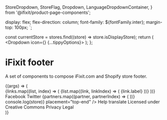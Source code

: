    StoreDropdown,
   StoreFlag,
   Dropdown,
   LanguageDropdownContainer,
} from '@ifixit/product-page-components';

<Meta title="Footer" />

   display: flex;
   flex-direction: column;
   font-family: ${fontFamily.inter};
   margin-top: 100px;
`;

   const currentStore = stores.find((store) => store.isDisplayStore);
   return (
      <Dropdown icon={<StoreFlag storeCode={currentStore.storeCode} />} {...tippyOptions}>
         <StoreDropdown currentStore={currentStore} stores={stores} onClickStore={onClickStore} />
      </Dropdown>
   );
};

# iFixit footer

A set of components to compose iFixit.com and Shopify store footer.

<Canvas>
   <Story name="Default footer">
      {(args) => (
         <DemoPage>
            <Footer>
               <Grid
                  templateColumns={{ base: '1fr', sm: 'repeat(3, 1fr)', lg: 'repeat(4, 1fr)' }}
                  gap={space[4]}
                  paddingX={{
                     base: space[5],
                     sm: space[7],
                  }}
                  paddingY={space[7]}
               >
                  {links.map((list, index) => (
                     <FooterList
                        key={index}
                        borderBottom={{
                           base: `1px solid ${color.gray8}`,
                           sm: 'none',
                        }}
                        paddingBottom={{
                           base: space[4],
                           sm: '0',
                        }}
                     >
                        {list.map((link, linkIndex) => (
                           <FooterListItem key={linkIndex}>
                              <FooterLink href={link.url} fontWeight={fontWeight.bold}>
                                 {link.label}
                              </FooterLink>
                           </FooterListItem>
                        ))}
                     </FooterList>
                  ))}
                  <FooterList
                     borderBottom={{
                        base: `1px solid ${color.gray8}`,
                        sm: 'none',
                     }}
                     paddingBottom={{
                        base: space[4],
                        sm: '0',
                     }}
                  >
                     <FooterListItem>
                        <FooterListIcon
                           alt="Facebook logo"
                           source="https://uploads-ssl.webflow.com/5c9b91208becd3baee84a04b/5f690fbe9673a45e28ed13ef_facebook.svg"
                        />
                        <FooterLink href="#" fontWeight={fontWeight.bold}>
                           Facebook
                        </FooterLink>
                     </FooterListItem>
                     <FooterListItem>
                        <FooterListIcon
                           alt="Facebook logo"
                           source="https://uploads-ssl.webflow.com/5c9b91208becd3baee84a04b/5f690fbef76e380c31ad25f0_twitter.svg"
                        />
                        <FooterLink href="#" fontWeight={fontWeight.bold}>
                           Twitter
                        </FooterLink>
                     </FooterListItem>
                  </FooterList>
                  <GridItem
                     columnEnd={{ sm: 'span 3', lg: 'auto' }}
                     marginTop={{ base: space[6], lg: 'unset' }}
                     justify="center"
                  >
                     <Grid templateColumns="repeat(3, 1fr)" gap={space[4]}>
                        {partners.map((partner, partnerIndex) => (
                           <FooterLink href="#" key={partnerIndex}>
                              <FooterPartner alt={partner.name} source={partner.logo} />
                           </FooterLink>
                        ))}
                     </Grid>
                  </GridItem>
               </Grid>
               <Divider />
               <Grid
                  templateColumns={{ base: '1fr', lg: 'repeat(2, 1fr)' }}
                  gap={space[4]}
                  paddingX={space[7]}
                  paddingY={space[5]}
               >
                  <GridItem justify={{ base: 'center', lg: 'start' }}>
                     <Stack spacing={space[8]}>
                        <StoreSelector
                           stores={stores}
                           onClickStore={(store) => console.log(store)}
                           placement="top-end"
                        />
                        <LanguageDropdownContainer
                           languages={languages}
                           translationPreferencesUrl="https://www.cominor.com/Login"
                           machineTranslationRequested={false}
                           placement="top-end"
                        />
                        <FooterLink href="#">
                           <Stack spacing={space[2]} align="center">
                              <span style={{ whiteSpace: 'nowrap' }}>Help translate</span>
                              <Icon
                                 alt="Translate icon"
                                 source="https://uploads-ssl.webflow.com/5c9b91208becd3baee84a04b/5f68f6fab1ac0b141961dbab_globe.svg"
                              />
                           </Stack>
                        </FooterLink>
                     </Stack>
                  </GridItem>
                  <GridItem justify={{ base: 'center', lg: 'end' }} align="center">
                     <Stack align="stretch" spacing={space[4]}>
                        <FooterLink href="#">Licensed under Creative Commons</FooterLink>
                        <Divider orientation={DividerOrientation.Vertical} />
                        <FooterLink href="#">Privacy</FooterLink>
                        <Divider orientation={DividerOrientation.Vertical} />
                        <FooterLink href="#">Legal</FooterLink>
                     </Stack>
                  </GridItem>
               </Grid>
            </Footer>
         </DemoPage>
      )}
   </Story>
</Canvas>
